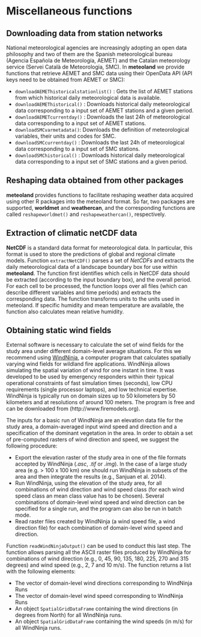 # Miscellaneous functions {#miscellaneous}

## Downloading data from station networks

National meteorological agencies are increasingly adopting an open data philosophy and two of them are the Spanish meteorological bureau (Agencia Española de Meteorología, AEMET) and the Catalan meteorology service (Servei Català de Meteorologia, SMC). In **meteoland** we provide functions that retrieve AEMET and SMC data using their OpenData API (API keys need to be obtained from AEMET or SMC):

+ `downloadAEMEThistoricalstationlist()` : Gets the list of AEMET stations from which historical daily meteorological data is available.
+ `downloadAEMEThistorical()` : Downloads historical daily meteorological data corresponding to a input set of AEMET stations and a given period.
+ `downloadAEMETcurrentday()` : Downloads the last 24h of meteorological data corresponding to a input set of AEMET stations.
+ `downloadSMCvarmetadata()`: Downloads the definition of meteorological variables, their units and codes for SMC.
+ `downloadSMCcurrentday()` : Downloads the last 24h of meteorological data corresponding to a input set of SMC stations.
+ `downloadSMChistorical()` : Downloads historical daily meteorological data corresponding to a input set of SMC stations and a given period.

## Reshaping data obtained from other packages

**meteoland** provides functions to facilitate reshaping weather data acquired using other R packages into the meteoland format. So far, two packages are supported, **worldmet** and **weathercan**, and the corresponding functions are called `reshapeworldmet()` and `reshapeweathercan()`, respectively.

## Extraction of climatic netCDF data

**NetCDF** is a standard data format for meteorological data. In particular, this format is used to store the predictions of global and regional climate models. Function `extractNetCDF()` parses a set of *NetCDFs* and extracts the daily meteorological data of a landscape boundary box for use within **meteoland**. The function first identifies which cells in NetCDF data should be extracted (according to the input boundary box), and the overall period. For each cell to be processed, the function loops over all files (which can describe different variables and time periods) and extracts the corresponding data. The function transforms units to the units used in meteoland. If specific humidity and mean temperature are available, the function also calculates mean relative humidity.

## Obtaining static wind fields

External software is necessary to calculate the set of wind fields for the study area under different domain-level average situations. For this we recommend using [WindNinja](http://firelab.org/project/windninja), a computer program that calculates spatially varying wind fields for wildland fire applications. WindNinja allows simulating the spatial variation of wind for one instant in time. It was developed to be used by emergency responders within their typical operational constraints of fast simulation times (seconds), low CPU requirements (single processor laptops), and low technical expertise. WindNinja is typically run on domain sizes up to 50 kilometers by 50 kilometers and at resolutions of around 100 meters. The program is free and can be downloaded from (http://www.firemodels.org).

The inputs for a basic run of WindNinja are an elevation data file for the study area, a domain-averaged input wind speed and direction and a specification of the dominant vegetation in the area. In order to obtain a set of pre-computed rasters of wind direction and speed, we suggest the following procedure:

+ Export the elevation raster of the study area in one of the file formats accepted by WindNinja (*.asc*, *.tif* or *.img*). In the case of a large study area (e.g. > 100 x 100 km) one should run WindNinja in subsets of the area and then integrate the results (e.g., Sanjuan et al. 2014).
+ Run WindNinja, using the elevation of the study area, for all combinations of wind direction and wind speed class (for each wind speed class an mean class value has to be chosen). Several combinations of domain-level wind speed and wind direction can be specified for a single run, and the program can also be run in batch mode.
+ Read raster files created by WindNinja (a wind speed file, a wind direction file) for each combination of domain-level wind speed and direction.

Function `readWindNinjaOutput()` can be used to conduct this last step. The function allows parsing all the ASCII raster files produced by WindNinja for combinations of wind direction (e.g., 0, 45, 90, 135, 180, 225, 270 and 315 degrees) and wind speed (e.g., 2, 7 and 10 m/s). The function returns a list with the following elements:

+ The vector of domain-level wind directions corresponding to WindNinja Runs
+ The vector of domain-level wind speed corresponding to WindNinja Runs
+ An object `SpatialGridDataFrame` containing the wind directions (in degrees from North) for all WindNinja runs.
+ An object `SpatialGridDataFrame` containing the wind speeds (in m/s) for all WindNinja runs.

